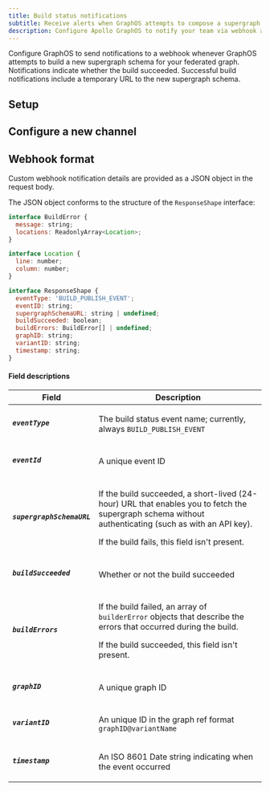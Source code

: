 ```yaml
---
title: Build status notifications
subtitle: Receive alerts when GraphOS attempts to compose a supergraph schema
description: Configure Apollo GraphOS to notify your team via webhook about schema build attempts in your federated GraphQL API.
---
```


<PremiumFeature linkWithAnchor="https://www.apollographql.com/pricing#integrations" />

<PreviewFeature />

Configure GraphOS to send notifications to a webhook whenever GraphOS attempts to build a new supergraph schema for your federated graph.
Notifications indicate whether the build succeeded. Successful build notifications include a temporary URL to the new supergraph schema.

## Setup

<CreateNotification notificationType="Build Status" />

## Configure a new channel

<ConfigureWebhookNotification />

## Webhook format

Custom webhook notification details are provided as a JSON object in the request body.

The JSON object conforms to the structure of the `ResponseShape` interface:

```javascript
interface BuildError {
  message: string;
  locations: ReadonlyArray<Location>;
}

interface Location {
  line: number;
  column: number;
}

interface ResponseShape {
  eventType: 'BUILD_PUBLISH_EVENT';
  eventID: string;
  supergraphSchemaURL: string | undefined;
  buildSucceeded: boolean;
  buildErrors: BuildError[] | undefined;
  graphID: string;
  variantID: string;
  timestamp: string;
}
```

#### Field descriptions

<table className="field-table">
<thead>
<tr>
<th style={{ minWidth: 200 }}>Field</th>
<th>Description</th>
</tr>
</thead>
<tbody>

<tr>
<td>

##### `eventType`

</td>
<td>

The build status event name; currently, always `BUILD_PUBLISH_EVENT`

</td>
</tr>

<tr>
<td>

##### `eventId`

</td>
<td>

A unique event ID

</td>
</tr>

<tr>
<td>

##### `supergraphSchemaURL`

</td>
<td>

If the build succeeded, a short-lived (24-hour) URL that enables you to fetch the supergraph
schema without authenticating (such as with an API key).

If the build fails, this field isn't present.

</td>
</tr>

<tr>
<td>

##### `buildSucceeded`

</td>
<td>

Whether or not the build succeeded

</td>
</tr>

<tr>
<td>

##### `buildErrors`

</td>
<td>

If the build failed, an array of `builderError` objects that describe the errors that occurred during the build.

If the build succeeded, this field isn't present.

</td>
</tr>

<tr>
<td>

##### `graphID`

</td>
<td>

A unique graph ID

</td>
</tr>


<tr>
<td>


##### `variantID`


</td>
<td>

  An unique ID in the graph ref format `graphID@variantName`

</td>
</tr>

<tr>
<td>

##### `timestamp`

</td>
<td>

An ISO 8601 Date string indicating when the event occurred

</td>
</tr>

</tbody>
</table>
